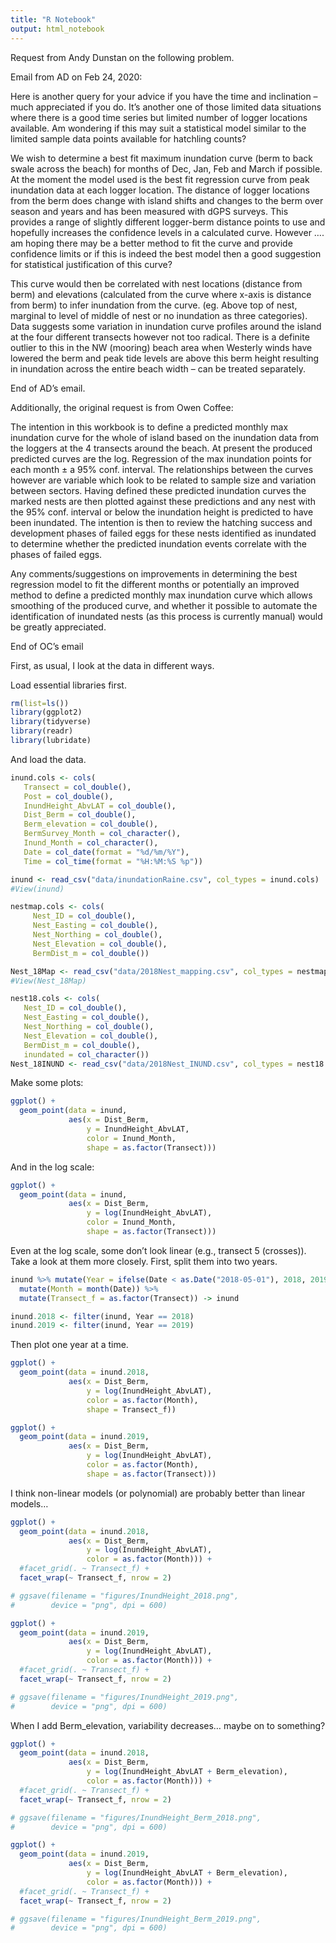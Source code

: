 ```yaml
---
title: "R Notebook"
output: html_notebook
---
```


Request from Andy Dunstan on the following problem.

Email from AD on Feb 24, 2020:

Here is another query for your advice if you have the time and inclination – much appreciated if you do. It’s another one of those limited data situations where there is a good time series but limited number of logger locations available. Am wondering if this may suit a statistical model similar to the limited sample data points available for hatchling counts?

We wish to determine a best fit maximum inundation curve (berm to back swale across the beach) for months of Dec, Jan, Feb and March if possible. At the moment the model used is the best fit regression curve from peak inundation data at each logger location. The distance of logger locations from the berm does change with island shifts and changes to the berm over season and years and has been measured with dGPS surveys. This provides a range of slightly different logger-berm distance points to use and hopefully increases the confidence levels in a calculated curve. However …. am hoping there may be a better method to fit the curve and provide confidence limits or if this is indeed the best model then a good suggestion for statistical justification of this curve?

This curve would then be correlated with nest locations (distance from berm) and elevations (calculated from the curve where x-axis is distance from berm) to infer inundation from the curve. (eg. Above top of nest, marginal to level of middle of nest or no inundation as three categories). Data suggests some variation in inundation curve profiles around the island at the four different transects however not too radical. There is a definite outlier to this in the NW (mooring) beach area when Westerly winds have lowered the berm and peak tide levels are above this berm height resulting in inundation across the entire beach width – can be treated separately.

End of AD's email.

Additionally, the original request is from Owen Coffee:

The intention in this workbook is to define a predicted monthly max inundation curve for the whole of island based on the inundation data from the loggers at the 4 transects around the beach. At present the produced predicted curves are the log. Regression of the max inundation points for each month ± a 95% conf. interval. The relationships between the curves however are variable which look to be related to sample size and variation between sectors. Having defined these predicted inundation curves the marked nests are then plotted against these predictions and any nest with the 95% conf. interval or below the inundation height is predicted to have been inundated. The intention is then to review the hatching success and development phases of failed eggs for these nests identified as inundated to determine whether the predicted inundation events correlate with the phases of failed eggs.

Any comments/suggestions on improvements in determining the best regression model to fit the different months or potentially an improved method to define a predicted monthly max inundation curve which allows smoothing of the produced curve, and whether it possible to automate the identification of inundated nests (as this process is currently manual) would be greatly appreciated.

End of OC's email

First, as usual, I look at the data in different ways.

Load essential libraries first.

```r
rm(list=ls())
library(ggplot2)
library(tidyverse)
library(readr)
library(lubridate)
```

And load the data.

```r

inund.cols <- cols(
   Transect = col_double(),
   Post = col_double(),
   InundHeight_AbvLAT = col_double(),
   Dist_Berm = col_double(),
   Berm_elevation = col_double(),
   BermSurvey_Month = col_character(),
   Inund_Month = col_character(),
   Date = col_date(format = "%d/%m/%Y"),
   Time = col_time(format = "%H:%M:%S %p"))

inund <- read_csv("data/inundationRaine.csv", col_types = inund.cols)
#View(inund)

nestmap.cols <- cols(
     Nest_ID = col_double(),
     Nest_Easting = col_double(),
     Nest_Northing = col_double(),
     Nest_Elevation = col_double(),
     BermDist_m = col_double())

Nest_18Map <- read_csv("data/2018Nest_mapping.csv", col_types = nestmap.cols)
#View(Nest_18Map)

nest18.cols <- cols(
   Nest_ID = col_double(),
   Nest_Easting = col_double(),
   Nest_Northing = col_double(),
   Nest_Elevation = col_double(),
   BermDist_m = col_double(),
   inundated = col_character())
Nest_18INUND <- read_csv("data/2018Nest_INUND.csv", col_types = nest18.cols)
```


Make some plots:

```r
ggplot() + 
  geom_point(data = inund,
             aes(x = Dist_Berm,
                 y = InundHeight_AbvLAT,
                 color = Inund_Month,
                 shape = as.factor(Transect)))
```

And in the log scale:

```r
ggplot() + 
  geom_point(data = inund,
             aes(x = Dist_Berm,
                 y = log(InundHeight_AbvLAT),
                 color = Inund_Month,
                 shape = as.factor(Transect)))
```

Even at the log scale, some don't look linear (e.g., transect 5 (crosses)). Take a look at them more closely.  First, split them into two years.

```r
inund %>% mutate(Year = ifelse(Date < as.Date("2018-05-01"), 2018, 2019)) %>%
  mutate(Month = month(Date)) %>%
  mutate(Transect_f = as.factor(Transect)) -> inund

inund.2018 <- filter(inund, Year == 2018)
inund.2019 <- filter(inund, Year == 2019)

```

Then plot one year at a time.

```r
ggplot() + 
  geom_point(data = inund.2018,
             aes(x = Dist_Berm,
                 y = log(InundHeight_AbvLAT),
                 color = as.factor(Month),
                 shape = Transect_f))
```


```r
ggplot() + 
  geom_point(data = inund.2019,
             aes(x = Dist_Berm,
                 y = log(InundHeight_AbvLAT),
                 color = as.factor(Month),
                 shape = as.factor(Transect)))
```

I think non-linear models (or polynomial) are probably better than linear models...  

```r
ggplot() + 
  geom_point(data = inund.2018,
             aes(x = Dist_Berm,
                 y = log(InundHeight_AbvLAT),
                 color = as.factor(Month))) +
  #facet_grid(. ~ Transect_f) +
  facet_wrap(~ Transect_f, nrow = 2)

# ggsave(filename = "figures/InundHeight_2018.png",
#        device = "png", dpi = 600)
```

```r
ggplot() + 
  geom_point(data = inund.2019,
             aes(x = Dist_Berm,
                 y = log(InundHeight_AbvLAT),
                 color = as.factor(Month))) +
  #facet_grid(. ~ Transect_f) +
  facet_wrap(~ Transect_f, nrow = 2)

# ggsave(filename = "figures/InundHeight_2019.png",
#        device = "png", dpi = 600)
```

When I add Berm_elevation, variability decreases... maybe on to something? 

```r
ggplot() + 
  geom_point(data = inund.2018,
             aes(x = Dist_Berm,
                 y = log(InundHeight_AbvLAT + Berm_elevation),
                 color = as.factor(Month))) +
  #facet_grid(. ~ Transect_f) +
  facet_wrap(~ Transect_f, nrow = 2)

# ggsave(filename = "figures/InundHeight_Berm_2018.png",
#        device = "png", dpi = 600)
```



```r
ggplot() + 
  geom_point(data = inund.2019,
             aes(x = Dist_Berm,
                 y = log(InundHeight_AbvLAT + Berm_elevation),
                 color = as.factor(Month))) +
  #facet_grid(. ~ Transect_f) +
  facet_wrap(~ Transect_f, nrow = 2)

# ggsave(filename = "figures/InundHeight_Berm_2019.png",
#        device = "png", dpi = 600)
```


